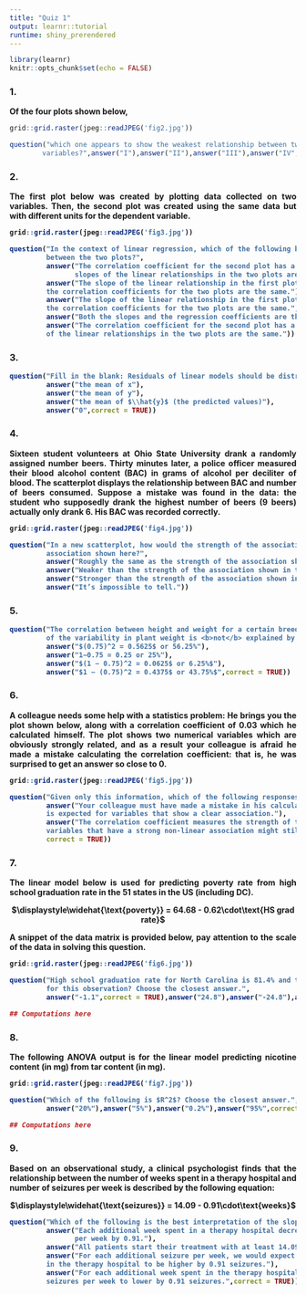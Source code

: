 ```yaml
---
title: "Quiz 1"
output: learnr::tutorial
runtime: shiny_prerendered
---
```


```r
library(learnr)
knitr::opts_chunk$set(echo = FALSE)
```
<style>body{text-align: justify}</style>

### 1.
<b>Of the four plots shown below,</b>

```r
grid::grid.raster(jpeg::readJPEG('fig2.jpg'))
```
```r
question("which one appears to show the weakest relationship between two 
        variables?",answer("I"),answer("II"),answer("III"),answer("IV",correct = TRUE))
```

### 2.

<b>The first plot below was created by plotting data collected on two variables. Then, the second plot was
created using the same data but with different units for the dependent variable. 

```r
grid::grid.raster(jpeg::readJPEG('fig3.jpg'))
```

```r
question("In the context of linear regression, which of the following best describes the differences 
         between the two plots?",
         answer("The correlation coefficient for the second plot has a larger absolute value, but the
                slopes of the linear relationships in the two plots are the same."),
         answer("The slope of the linear relationship in the first plot has a smaller absolute value, but 
         the correlation coefficients for the two plots are the same."),
         answer("The slope of the linear relationship in the first plot has a larger absolute value, but 
         the correlation coefficients for the two plots are the same.",correct = TRUE),
         answer("Both the slopes and the regression coefficients are the same for the two plots."),
         answer("The correlation coefficient for the second plot has a smaller absolute value, but the slopes
         of the linear relationships in the two plots are the same."))
```

### 3.

```r
question("Fill in the blank: Residuals of linear models should be distributed nearly normally around __________.",
         answer("the mean of x"),
         answer("the mean of y"),
         answer("the mean of $\\hat{y}$ (the predicted values)"),
         answer("0",correct = TRUE))
```

### 4.

<b>Sixteen student volunteers at Ohio State University drank a randomly assigned number beers. Thirty minutes later, 
a police officer measured their blood alcohol content (BAC) in grams of alcohol per deciliter of blood. The 
scatterplot displays the relationship between BAC and number of beers consumed. Suppose a mistake was found in the 
data: the student who supposedly drank the highest number of beers (9 beers) actually only drank 6. His BAC was 
recorded correctly.</b>

```r
grid::grid.raster(jpeg::readJPEG('fig4.jpg'))
```

```r
question("In a new scatterplot, how would the strength of the association appear - compared to the strength of the 
         association shown here?",
         answer("Roughly the same as the strength of the association shown in the above scatterplot."),
         answer("Weaker than the strength of the association shown in the above scatterplot.",correct = TRUE),
         answer("Stronger than the strength of the association shown in the above scatterplot."),
         answer("It’s impossible to tell."))
```

### 5.

```r
question("The correlation between height and weight for a certain breed of plant is found to be 0.75. What percentage
         of the variability in plant weight is <b>not</b> explained by height?",
         answer("$(0.75)^2 = 0.5625$ or 56.25%"),
         answer("1−0.75 = 0.25 or 25%"),
         answer("$(1 − 0.75)^2 = 0.0625$ or 6.25%$"),
         answer("$1 − (0.75)^2 = 0.4375$ or 43.75%$",correct = TRUE))
```

### 6.

A colleague needs some help with a statistics problem: He brings you the plot shown below, along with a correlation
coefficient of 0.03 which he calculated himself. The plot shows two numerical variables which are obviously strongly
related, and as a result your colleague is afraid he made a mistake calculating the correlation coefficient: that is,
he was surprised to get an answer so close to 0.

```r
grid::grid.raster(jpeg::readJPEG('fig5.jpg'))
```

```r
question("Given only this information, which of the following responses is the best to give your colleague?",
         answer("Your colleague must have made a mistake in his calculations. A much higher correlation coefficient
         is expected for variables that show a clear association."),
         answer("The correlation coefficient measures the strength of the linear relationship, therefore two 
         variables that have a strong non-linear association might still have a low correlation coefficient.",
         correct = TRUE))
```

### 7.

<b>The  linear model below is used for predicting poverty rate from high school graduation rate in the 51 states in 
the US (including DC).</b>

<center>
$\displaystyle\widehat{\text{poverty}} = 64.68 - 0.62\cdot\text{HS grad rate}$
</center>

<b>A snippet of the data matrix is provided below, pay attention to the scale of the data in solving this question.
</b>

```r
grid::grid.raster(jpeg::readJPEG('fig6.jpg'))
```
```r
question("High school graduation rate for North Carolina is 81.4% and the poverty rate is 13.1%. What is the residual
         for this observation? Choose the closest answer.",
         answer("-1.1",correct = TRUE),answer("24.8"),answer("-24.8"),answer("0"),answer("1.1"))
```

```r
## Computations here

```

### 8.

<b>The following ANOVA output is for the linear model predicting nicotine content (in mg) from tar content (in mg).
</b>

```r
grid::grid.raster(jpeg::readJPEG('fig7.jpg'))
```

```r
question("Which of the following is $R^2$? Choose the closest answer.",
         answer("20%"),answer("5%"),answer("0.2%"),answer("95%",correct = TRUE),answer("4%"))
```

```r
## Computations here

```

### 9.

<b>Based on an observational study, a clinical psychologist finds that 
the relationship between the number of weeks spent in a therapy hospital
and number of seizures per week is described by the following equation:</b>

<center>
$\displaystyle\widehat{\text{seizures}} = 14.09 - 0.91\cdot\text{weeks}$
</center>

```r
question("Which of the following is the best interpretation of the slope estimate?",
         answer("Each additional week spent in a therapy hospital decreases the number of seizures
                per week by 0.91."),
         answer("All patients start their treatment with at least 14.09 seizures per week."),
         answer("For each additional seizure per week, we would expect the average number of additional weeks spent 
         in the therapy hospital to be higher by 0.91 seizures."),
         answer("For each additional week spent in the therapy hospital, we would expect the average number of 
         seizures per week to lower by 0.91 seizures.",correct = TRUE))
```